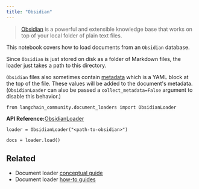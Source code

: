 ```yaml
---
title: "Obsidian"
---
```


> [Obsidian](https://obsidian.md/) is a powerful and extensible knowledge base that works on top of your local folder of plain text files.

This notebook covers how to load documents from an `Obsidian` database.

Since `Obsidian` is just stored on disk as a folder of Markdown files, the loader just takes a path to this directory.

`Obsidian` files also sometimes contain [metadata](https://help.obsidian.md/Editing+and+formatting/Metadata) which is a YAML block at the top of the file. These values will be added to the document's metadata. (`ObsidianLoader` can also be passed a `collect_metadata=False` argument to disable this behavior.)

```
from langchain_community.document_loaders import ObsidianLoader
```

**API Reference:**[ObsidianLoader](https://python.langchain.com/api_reference/community/document_loaders/langchain_community.document_loaders.obsidian.ObsidianLoader.html)

```
loader = ObsidianLoader("<path-to-obsidian>")
```

```
docs = loader.load()
```

## Related

* Document loader [conceptual guide](/src/oss/concepts/document_loaders)
* Document loader [how-to guides](/src/oss/how_to/#document-loaders)
